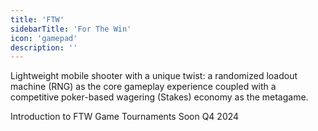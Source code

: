 ```yaml
---
title: 'FTW'
sidebarTitle: 'For The Win'
icon: 'gamepad'
description: ''
---
```

Lightweight mobile shooter with a unique twist: a randomized loadout machine (RNG) as the core gameplay experience coupled with a competitive poker-based wagering (Stakes) economy as the metagame.

  <Card title="Game Overview" icon="joystick" href="overview-ftw">
  Introduction to FTW
  </Card>
<CardGroup cols={4}>
    <Card title="Gameplay" icon="crown" href="gameplay">
  </Card>
    <Card title="Tournaments" href="tournaments">
    Game Tournaments
  </Card>
    <Card title="Clans" icon="circle-plus" href="clans">
    Soon Q4 2024
  </Card>
   <Card title="Custom Lobbies" icon="bullseye-arrow" href="custom-lobbies">
  </Card>
    <Card title="Wagering" icon="bullseye-arrow" href="wagering">
  </Card>
</CardGroup>